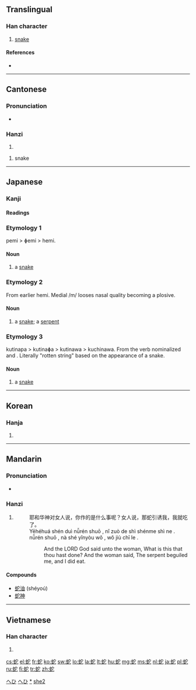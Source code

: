 ==Translingual==

===Han character===
{{Han char|rn=142|rad=虫|as=05|sn=11|four=5311<sub>1</sub>|canj=中戈十心 (LIJP)}}

# [[snake]]

====References====
* {{Han ref|kx=1080.200|dkj=32964|dj=1548.360|hdz=42845.080|uh=86C7|ud=34503|bh=B344|bd=45892}}

----

==Cantonese==

===Pronunciation===
* {{IPA|/sɛː˩/|lang=yue}}

===Hanzi===
{{yue-hanzi|jyut=|y=[[se4]], [[yi4]]}}

# {{defn|lang=yue|sort=虫05}}

# snake

----

==Japanese==

===Kanji===
{{ja-kanji|grade=c|rs=虫05}}

====Readings====
{{ja-readings
|on=[[じゃ]] (ja), [[い]] (i), [[だ]] (da)
|kun=[[へび]] (hebi), [[くちなわ]] (kuchinawa)
}}

===Etymology 1===
pemi > ɸemi > hemi.

====Noun====
{{ja-noun|k|hira=へみ|rom=hemi|hidx=へみ}}

# a [[snake]]

===Etymology 2===
From earlier hemi. Medial /m/ looses nasal quality becoming a plosive.

====Noun====
{{ja-noun|k|hira=へび|rom=hebi|hidx=へび}}

# a [[snake]]; a [[serpent]]

===Etymology 3===
kutinapa > kutinaɸa > kutinawa > kuchinawa. From the verb {{term|朽ちる|kuchi-|to rot}} nominalized and {{term|縄|napa|string, cord}}. Literally "rotten string" based on the appearance of a snake.

====Noun====
{{ja-noun|k|hira=くちなわ|hhira=くちなは|rom=kuchinawa|hidx=くちなわ}}

# a [[snake]]

[[Category:1000 Japanese basic words|へひ]]
[[Category:ja:Reptiles|へひ]]
[[Category:ja:Snakes|*]]

----

==Korean==

===Hanja===
{{ko-hanja|hangeul=[[사]], [[이]]|eumhun=|rv=sa, i|mr=sa, i|y=sa, i}}

# {{defn|lang=ko|sort=虫05}}

----

==Mandarin==

===Pronunciation===
* {{audio|Zh-shé.ogg|Audio}}

===Hanzi===
{{cmn-hanzi|pin=[[chí]] ([[chi2]]), [[shé]] ([[she2]]), [[tuó]] ([[tuo2]]), [[yí]] ([[yi2]])|wg=[[ch'ih2|ch'ih<sup>2</sup>]], [[she2|she<sup>2</sup>]], [[t'o2|t'o<sup>2</sup>]], [[i2|i<sup>2</sup>]]}}

# {{defn|lang=cmn|sort=虫05}}
#: 耶和华神对女人说，你作的是什么事呢？女人说，那蛇引诱我，我就吃了。
#: Yēhéhuá shén duì nǚrén shuō , nǐ zuò de shì shénme shì ne . nǚrén shuō , nà shé yǐnyòu wǒ , wǒ jiù chī le .
#:: And the LORD God said unto the woman, What is this that thou hast done? And the woman said, The serpent beguiled me, and I did eat.

====Compounds====
* [[蛇油]] (shéyoú)
* [[蛇神]]

[[Category:cmn:Reptiles|she2]]

----

==Vietnamese==

===Han character===
{{vi-hantu|[[xà]]|rs=虫05}}

# {{defn|lang=vi|sort=虫05}}

[[cs:蛇]]
[[el:蛇]]
[[fr:蛇]]
[[ko:蛇]]
[[sw:蛇]]
[[lo:蛇]]
[[la:蛇]]
[[lt:蛇]]
[[hu:蛇]]
[[mg:蛇]]
[[ms:蛇]]
[[nl:蛇]]
[[ja:蛇]]
[[pl:蛇]]
[[ru:蛇]]
[[fi:蛇]]
[[tr:蛇]]
[[zh:蛇]]